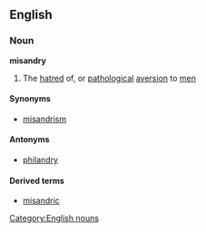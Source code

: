 {{wikipedia}}
==English==
===Noun===
[[Category:English nouns]]
'''misandry'''
#The [[hatred]] of, or [[pathological]] [[aversion]] to [[men]]
====Synonyms====
*[[misandrism]]
====Antonyms====
*[[philandry]]
====Derived terms====
*[[misandric]]